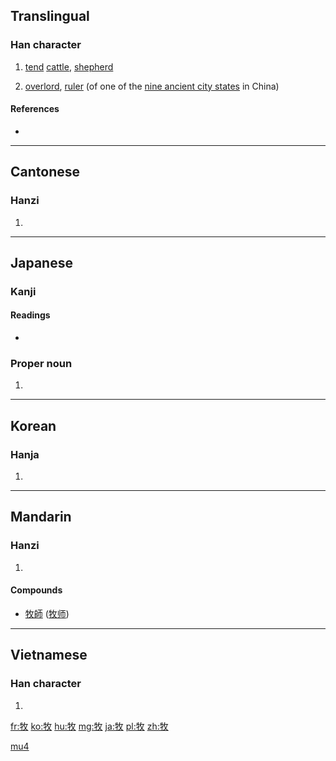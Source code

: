 {{also|攼}}
==Translingual==

===Han character===
{{Han char|rn=93|rad=牛|as=04|sn=8|four=2854<sub>0</sub>|canj=竹手人大 (HQOK)|ids=⿰[[牜]][[攵]]}}

# [[tend]] [[cattle]], [[shepherd]]
# {{context|archaic|lang=zh|sort=牛04}} [[overlord]], [[ruler]] (of one of the [[w:Jiuzhou|nine ancient city states]] in China)

====References====
* {{Han ref|kx=0698.160|dkj=19950|dj=1110.140|hdz=31803.190|uh=7267|ud=29287|bh=AAAA|bd=43690}}

----

==Cantonese==

===Hanzi===
{{yue-hanzi|jyut=muk6|y=muk6}}

# {{defn|lang=yue|sort=牛04}}

----

==Japanese==

===Kanji===
{{ja-kanji|grade=4|rs=牛04}}

====Readings====
* {{ja-readings|goon=[[もく]] (moku)|kanon=[[ぼく]] (boku)|kun=[[まき]] (maki), [[かう]] (kau), [[やしなう]] (yashinau)}}

===Proper noun===
{{ja-pos|proper|まき}}

# {{surname|lang=ja|sort=まき}}

----

==Korean==

===Hanja===
{{ko-hanja|hangeul=목|eumhun=|rv=mok|mr=mok|y=mok}}

# {{defn|lang=ko|sort=牛04}}

----

==Mandarin==

===Hanzi===
{{cmn-hanzi|pin=[[chōu]] ([[chou1]]), [[mù]] ([[mu4]])|wg=ch'ou<sup>1</sup>, mu<sup>4</sup>}}

# {{defn|lang=cmn|sort=牛04}}

====Compounds====
* [[牧師]] ([[牧师]])

[[Category:Mandarin archaic terms in simplified script|mu4]]

----

==Vietnamese==

===Han character===
{{vi-hantu|[[mục]], [[mặt]]|rs=牛04}}

# {{defn|lang=vi|sort=牛04}}

[[fr:牧]]
[[ko:牧]]
[[hu:牧]]
[[mg:牧]]
[[ja:牧]]
[[pl:牧]]
[[zh:牧]]
